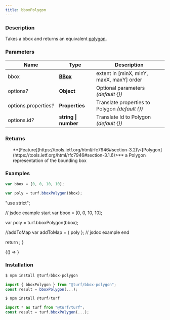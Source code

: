 ```yaml
---
title: bboxPolygon
---
```



### Description

Takes a bbox and returns an equivalent [polygon](https://tools.ietf.org/html/rfc7946#section-3.1.6).

### Parameters

| Name                       | Type                                                      | Description                                     |
| -------------------------- | --------------------------------------------------------- | ----------------------------------------------- |
| bbox                       | **[BBox](https://tools.ietf.org/html/rfc7946#section-5)** | extent in [minX, minY, maxX, maxY] order        |
| options<i>?</i>            | **Object**                                                | Optional parameters _(default \{})_             |
| options.properties<i>?</i> | **Properties**                                            | Translate properties to Polygon _(default \{})_ |
| options.id<i>?</i>         | **string \| number**                                      | Translate Id to Polygon _(default \{})_         |

### Returns

<ul>
  **[Feature](https://tools.ietf.org/html/rfc7946#section-3.2)\<[Polygon](https://tools.ietf.org/html/rfc7946#section-3.1.6)>** a Polygon representation of the bounding box

</ul>

### Examples

```javascript
var bbox = [0, 0, 10, 10];

var poly = turf.bboxPolygon(bbox);
```

  "use strict";

  // jsdoc example start
  var bbox = [0, 0, 10, 10];

  var poly = turf.bboxPolygon(bbox);

  //addToMap
  var addToMap = { poly };
  // jsdoc example end

  return <ExampleMap addToMap={addToMap} />;
}

<!-- prettier-ignore -->
<BrowserOnly>{() => <Map0 />}</BrowserOnly>

### Installation

```javascript
$ npm install @turf/bbox-polygon

import { bboxPolygon } from "@turf/bbox-polygon";
const result = bboxPolygon(...);
```

```javascript
$ npm install @turf/turf

import * as turf from "@turf/turf";
const result = turf.bboxPolygon(...);
```
